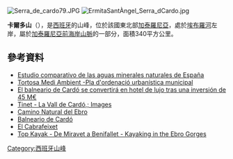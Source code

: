 [[Image:Serra_de_cardo79.JPG|right]]
[[Image:ErmitaSantÀngel_Serra_dCardo.jpg|thumb]]

{{Coord|40|54|2|N|0|35|36|E|display=title}}

'''卡爾多山'''（{{lang-ca|Massís de Cardó}}），是[[西班牙|西班牙]]的山峰，位於該國東北部[[加泰羅尼亞|加泰羅尼亞]]，處於[[埃布羅河|埃布羅河]]左岸，屬於[[加泰羅尼亞前海岸山脈|加泰羅尼亞前海岸山脈]]的一部分，面積340平方公里。

==參考資料==
*[http://www.unizar.es/geografia/geographicalia/martingil.pdf Estudio comparativo de las aguas minerales naturales de España]{{Wayback|url=http://www.unizar.es/geografia/geographicalia/martingil.pdf |date=20120203082519 }}
*[http://www.tortosa.altanet.org/ajtms/tortosa/poum/mediambiental.pdf Tortosa Medi Ambient -Pla d'ordenació urbanística municipal]{{Wayback|url=http://www.tortosa.altanet.org/ajtms/tortosa/poum/mediambiental.pdf |date=20160303181932 }}
*[http://www.spaintube.es/2009/01/el-balneario-de-cardo-se-convertira-en-hotel-de-lujo-tras-una-inversion-de-45-me/ El balneario de Cardó se convertirá en hotel de lujo tras una inversión de 45 M€]{{Wayback|url=http://www.spaintube.es/2009/01/el-balneario-de-cardo-se-convertira-en-hotel-de-lujo-tras-una-inversion-de-45-me/ |date=20140714141804 }}
*[http://www.tinet.cat/portal/sheet-show.do?ch=2&localization=27265&id=47673 Tinet - La Vall de Cardó,; Images]{{Wayback|url=http://www.tinet.cat/portal/sheet-show.do?ch=2&localization=27265&id=47673 |date=20140714115212 }}
*[http://80.255.113.191/doc/40_Tortosa.pdf Camino Natural del Ebro]{{dead link|date=2017年11月 |bot=InternetArchiveBot |fix-attempted=yes }} {{es icon}}
*[https://web.archive.org/web/20110904230408/http://www.balneariostarragona.com/balneariodecardo.html Balneario de Cardó]
*[https://web.archive.org/web/20110822181003/http://muntanyesdecolors.blogspot.com/2009/11/el-cabrafeixet.html El Cabrafeixet]
*[https://web.archive.org/web/20120323051300/http://www.topkayak.com/rutas/detall_ruta.php?id_ruta=12 Top Kayak - De Miravet a Benifallet - Kayaking in the Ebro Gorges]

{{Spain-geo-stub}}
[[Category:西班牙山峰|Category:西班牙山峰]]